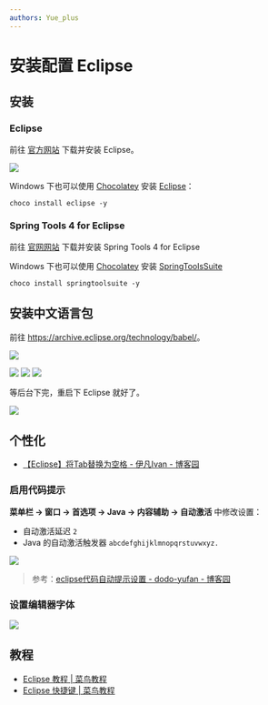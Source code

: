 ```yaml
---
authors: Yue_plus
---
```



# 安装配置 Eclipse

<!--truncate-->

<HideText text="要不是这瓜皮蓝桥杯谁用这个。" />

## 安装

### Eclipse

前往 [官方网站](https://www.eclipse.org/) 下载并安装 Eclipse。

[![](./img/QQ%E6%88%AA%E5%9B%BE20221129015536.png)](https://www.eclipse.org/downloads/packages/)

Windows 下也可以使用 [Chocolatey](/docs/开发/工具/包管理器/Chocolatey/) 安装 [Eclipse](https://community.chocolatey.org/packages/eclipse)：

```shell
choco install eclipse -y
```

### Spring Tools 4 for Eclipse

前往 [官网网站](https://spring.io/tools) 下载并安装 Spring Tools 4 for Eclipse

Windows 下也可以使用 [Chocolatey](/docs/编程/包管理器/Chocolatey/) 安装 [SpringToolsSuite](https://community.chocolatey.org/packages/SpringToolSuite)

```shell
choco install springtoolsuite -y
```

## 安装中文语言包

前往 <https://archive.eclipse.org/technology/babel/>。

![](./img/QQ%E6%88%AA%E5%9B%BE20221129020408.png)

![](./img/Snipaste_2022-11-29_00-40-23.png)
![](./img/QQ%E6%88%AA%E5%9B%BE20221129003510.png)
![](./img/Snipaste_2022-11-29_00-46-00.png)

等后台下完，重启下 Eclipse 就好了。

![](./img/QQ%E6%88%AA%E5%9B%BE20221129003637.png)

## 个性化

- [【Eclipse】将Tab替换为空格 - 伊凡Ivan - 博客园](https://www.cnblogs.com/conquerorren/p/8520579.html)

### 启用代码提示

**菜单栏 → 窗口 → 首选项 → Java → 内容辅助 → 自动激活** 中修改设置：

- 自动激活延迟 `2`
- Java 的自动激活触发器 `abcdefghijklmnopqrstuvwxyz.`

![](./img/%E4%BB%A3%E7%A0%81%E6%8F%90%E7%A4%BA.png)

> 参考：[eclipse代码自动提示设置 - dodo-yufan - 博客园](https://www.cnblogs.com/zgqys1980/p/5067337.html)

### 设置编辑器字体

![](./img/%E8%AE%BE%E7%BD%AE%E5%AD%97%E4%BD%93.png)

## 教程

- [Eclipse 教程 | 菜鸟教程](https://www.runoob.com/eclipse/eclipse-tutorial.html)
- [Eclipse 快捷键 | 菜鸟教程](https://www.runoob.com/eclipse/eclipse-shortcuts.html)

